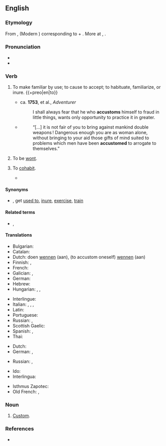 ==English==

===Etymology===
From {{der|en|fro|acoustumer}}, {{m|fro|acustumer}} (Modern {{cog|fr|en|accoutumer}}) corresponding to {{m|fro|a||to, toward}} + {{m|fro|coustume|custom}}. More at {{m|en|custom}}, {{m|en|costume}}.

===Pronunciation===
* {{IPA|en|/ə.ˈkʌs.təm/}}
* {{audio|en|en-us-accustom.ogg|Audio (US)}}

===Verb===
{{en-verb}}

# {{lb|en|intransitive}} To make familiar by use; to cause to accept; to habituate, familiarize, or inure. {{+preo|en|to}}
#* ca. '''1753''', {{w|John Hawkesworth}} et al., ''Adventurer''
#*: I shall always fear that he who '''accustoms''' himself to fraud in little things, wants only opportunity to practice it in greater.
#* {{RQ:EHough PrqsPrc|I|0029}}
#*: “[…] it is not fair of you to bring against mankind double weapons&thinsp;! Dangerous enough you are as woman alone, without bringing to your aid those gifts of mind suited to problems which men have been '''accustomed''' to arrogate to themselves.”
# {{lb|en|intransitive|obsolete}} To be [[wont]].
#: {{rfquotek|en|Carew}}
# {{lb|en|intransitive|obsolete}} To [[cohabit]].
#* {{RQ:Milton History|83|''Much better do we ''Britans'' filfill the work of Nature than you ''Romans''; we with the beſt men '''accuſtom''' op'nly; you with the baſest commit private adulteries.''}}

====Synonyms====
* {{l|en|habituate}}, get [[used to]], [[inure]], [[exercise]], [[train]]

====Related terms====
* {{l|en|custom}}, {{l|en|customary}}

====Translations====
{{trans-top|to make familiar by use}}
* Bulgarian: {{t+|bg|свиквам}}
* Catalan: {{t+|ca|acostumar}}
* Dutch: doen [[wennen]] (aan), (to accustom oneself) [[wennen]] (aan)
* Finnish: {{t+|fi|totuttaa}}, {{t+|fi|sopeuttaa}}
* French: {{t+|fr|accoutumer}}
* Galician: {{t+|gl|adoitar}}, {{t+|gl|acostumar}}
* German: {{t+|de|gewöhnen}}
* Hebrew: {{t+|he|הסכין|tr=hee-skeen}}
* Hungarian: {{t+|hu|szoktat}}, {{t+|hu|hozzászoktat}}, {{t|hu|rászoktat}}
{{trans-mid}}
* Interlingue: {{t|ie|acustomar}}
* Italian: {{t|it|assuefarsi}}, {{t+|it|abituarsi}}, {{t+|it|adattarsi}}, {{t|it|familiarizzare}}
* Latin: {{t|la|assuefacio}}
* Portuguese: {{t+|pt|acostumar}}
* Russian: {{t+|ru|приуча́ть|impf}}, {{t+|ru|приучи́ть|pf}}
* Scottish Gaelic: {{t|gd|cleachd}}
* Spanish: {{t+|es|acostumbrarse}}, {{t+|es|habituar}}
* Thai: {{t+|th|คุ้นเคย|tr=khoon-khuey}}
{{trans-bottom}}

{{trans-top|to be wont}}
* Dutch: {{t+|nl|plegen}}
* German: {{t+|de|gewöhnen|alt=sich gewöhnen}} {{qualifier|to get used/accustomed to}}, {{t+|de|pflegen}}
{{trans-mid}}
* Russian: {{t+|ru|привыка́ть|impf}}, {{t+|ru|привы́кнуть|pf}} {{qualifier|to get used/accustomed to}}
{{trans-bottom}}

{{trans-see|cohabit}}

{{checktrans-top}}
* Ido: {{t+check|io|kustumar}}
* Interlingua: {{t-check|ia|accostumar}}
{{trans-mid}}
* Isthmus Zapotec: {{t-check|zai|rusiaa}}
* Old French: {{t-check|fro|acostumer}}, {{t-check|fro|acustumer}}
{{trans-bottom}}

===Noun===
{{en-noun}}

# {{lb|en|obsolete}} [[custom|Custom]].

===References===
* {{R:Webster 1913}}